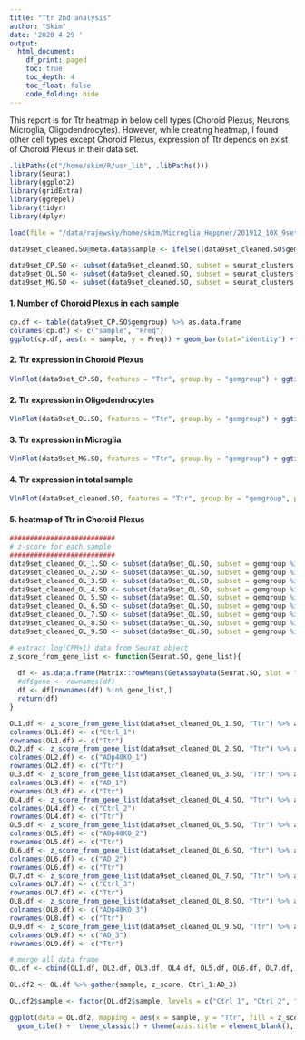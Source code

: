```yaml
---
title: "Ttr 2nd analysis"
author: "Skim"
date: '2020 4 29 '
output: 
  html_document:
    df_print: paged
    toc: true
    toc_depth: 4
    toc_float: false
    code_folding: hide
---
```


This report is for Ttr heatmap in below cell types (Choroid Plexus, Neurons, Microglia, Oligodendrocytes). However, while creating heatmap, I found other cell types except Choroid Plexus, expression of Ttr depends on exist of Choroid Plexus in their data set.  


```r
.libPaths(c("/home/skim/R/usr_lib", .libPaths()))
library(Seurat)
library(ggplot2)
library(gridExtra)
library(ggrepel)
library(tidyr)
library(dplyr)
```

```r

load(file = "/data/rajewsky/home/skim/Microglia_Heppner/201912_10X_9sets/R_Scripts/20200221_figure1_for_meeting_report_Seurat_object.Robj")
```

```r
data9set_cleaned.SO@meta.data$sample <- ifelse((data9set_cleaned.SO$gemgroup == 1 | data9set_cleaned.SO$gemgroup == 4 | data9set_cleaned.SO$gemgroup == 7), "Ctrl", ifelse((data9set_cleaned.SO$gemgroup == 2 | data9set_cleaned.SO$gemgroup == 5 | data9set_cleaned.SO$gemgroup == 8), "ADp40KO", "AD"))
```

```r
data9set_CP.SO <- subset(data9set_cleaned.SO, subset = seurat_clusters %in% c(26))
data9set_OL.SO <- subset(data9set_cleaned.SO, subset = seurat_clusters %in% c(1, 5, 6))
data9set_MG.SO <- subset(data9set_cleaned.SO, subset = seurat_clusters %in% c(3, 8))
```

#### 1. Number of Choroid Plexus in each sample

```r
cp.df <- table(data9set_CP.SO$gemgroup) %>% as.data.frame
colnames(cp.df) <- c("sample", "Freq")
ggplot(cp.df, aes(x = sample, y = Freq)) + geom_bar(stat="identity") + ggtitle("Number of Choroid Plexus cells in each sample")
```

#### 2. Ttr expression in Choroid Plexus

```r
VlnPlot(data9set_CP.SO, features = "Ttr", group.by = "gemgroup") + ggtitle("Ttr in Choroid Plexus")
```

#### 2. Ttr expression in Oligodendrocytes

```r
VlnPlot(data9set_OL.SO, features = "Ttr", group.by = "gemgroup") + ggtitle("Ttr in Oligo")
```

#### 3. Ttr expression in Microglia

```r
VlnPlot(data9set_MG.SO, features = "Ttr", group.by = "gemgroup") + ggtitle("Ttr in Microglia")
```

#### 4. Ttr expression in total sample

```r
VlnPlot(data9set_cleaned.SO, features = "Ttr", group.by = "gemgroup", pt.size = 0)
```

#### 5. heatmap of Ttr in Choroid Plexus

```r
##########################
# z-score for each sample
##########################
data9set_cleaned_OL_1.SO <- subset(data9set_OL.SO, subset = gemgroup %in% "1")
data9set_cleaned_OL_2.SO <- subset(data9set_OL.SO, subset = gemgroup %in% "2")
data9set_cleaned_OL_3.SO <- subset(data9set_OL.SO, subset = gemgroup %in% "3")
data9set_cleaned_OL_4.SO <- subset(data9set_OL.SO, subset = gemgroup %in% "4")
data9set_cleaned_OL_5.SO <- subset(data9set_OL.SO, subset = gemgroup %in% "5")
data9set_cleaned_OL_6.SO <- subset(data9set_OL.SO, subset = gemgroup %in% "6")
data9set_cleaned_OL_7.SO <- subset(data9set_OL.SO, subset = gemgroup %in% "7")
data9set_cleaned_OL_8.SO <- subset(data9set_OL.SO, subset = gemgroup %in% "8")
data9set_cleaned_OL_9.SO <- subset(data9set_OL.SO, subset = gemgroup %in% "9")

```

```r
# extract log(CPM+1) data from Seurat object
z_score_from_gene_list <- function(Seurat.SO, gene_list){
  
  df <- as.data.frame(Matrix::rowMeans(GetAssayData(Seurat.SO, slot = "data")))
  #df$gene <- rownames(df)
  df <- df[rownames(df) %in% gene_list,]
  return(df)
}

OL1.df <- z_score_from_gene_list(data9set_cleaned_OL_1.SO, "Ttr") %>% as.data.frame
colnames(OL1.df) <- c("Ctrl_1")
rownames(OL1.df) <- c("Ttr")
OL2.df <- z_score_from_gene_list(data9set_cleaned_OL_2.SO, "Ttr") %>% as.data.frame
colnames(OL2.df) <- c("ADp40KO_1")
rownames(OL2.df) <- c("Ttr")
OL3.df <- z_score_from_gene_list(data9set_cleaned_OL_3.SO, "Ttr") %>% as.data.frame
colnames(OL3.df) <- c("AD_1")
rownames(OL3.df) <- c("Ttr")
OL4.df <- z_score_from_gene_list(data9set_cleaned_OL_4.SO, "Ttr") %>% as.data.frame
colnames(OL4.df) <- c("Ctrl_2")
rownames(OL4.df) <- c("Ttr")
OL5.df <- z_score_from_gene_list(data9set_cleaned_OL_5.SO, "Ttr") %>% as.data.frame
colnames(OL5.df) <- c("ADp40KO_2")
rownames(OL5.df) <- c("Ttr")
OL6.df <- z_score_from_gene_list(data9set_cleaned_OL_6.SO, "Ttr") %>% as.data.frame
colnames(OL6.df) <- c("AD_2")
rownames(OL6.df) <- c("Ttr")
OL7.df <- z_score_from_gene_list(data9set_cleaned_OL_7.SO, "Ttr") %>% as.data.frame
colnames(OL7.df) <- c("Ctrl_3")
rownames(OL7.df) <- c("Ttr")
OL8.df <- z_score_from_gene_list(data9set_cleaned_OL_8.SO, "Ttr") %>% as.data.frame
colnames(OL8.df) <- c("ADp40KO_3")
rownames(OL8.df) <- c("Ttr")
OL9.df <- z_score_from_gene_list(data9set_cleaned_OL_9.SO, "Ttr") %>% as.data.frame
colnames(OL9.df) <- c("AD_3")
rownames(OL9.df) <- c("Ttr")

# merge all data frame
OL.df <- cbind(OL1.df, OL2.df, OL3.df, OL4.df, OL5.df, OL6.df, OL7.df, OL8.df, OL9.df)

```

```r
OL.df2 <- OL.df %>% gather(sample, z_score, Ctrl_1:AD_3)

OL.df2$sample <- factor(OL.df2$sample, levels = c("Ctrl_1", "Ctrl_2", "Ctrl_3", "AD_1", "AD_2", "AD_3", "ADp40KO_1", "ADp40KO_2", "ADp40KO_3"))

ggplot(data = OL.df2, mapping = aes(x = sample, y = "Ttr", fill = z_score)) +
  geom_tile() +  theme_classic() + theme(axis.title = element_blank(), axis.text.x = element_text(angle = 90))

```
